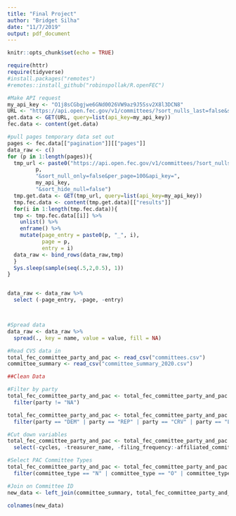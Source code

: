 ```yaml
---
title: "Final Project"
author: "Bridget Silha"
date: "11/7/2019"
output: pdf_document
---
```


```r
knitr::opts_chunk$set(echo = TRUE)

require(httr)
require(tidyverse)
#install.packages("remotes")
#remotes::install_github("robinspollak/R.openFEC")

#Make API request
my_api_key <- "O1j8sCGbgjwe6GNd0026VW9az9J5Ssv2X8l3DCN8"
URL <- "https://api.open.fec.gov/v1/committees/?sort_nulls_last=false&sort=name&page=1&sort_null_only=false&per_page=100&api_key=gWb11FjhJGZqJNjtWyI2We24GIl9ybUQxHUYuxFr&sort_hide_null=false"
get.data <- GET(URL, query=list(api_key=my_api_key))
fec.data <- content(get.data)

#pull pages temporary data set out
pages <- fec.data[["pagination"]][["pages"]]
data_raw <- c()
for (p in 1:length(pages)){
  tmp_url <- paste0("https://api.open.fec.gov/v1/committees/?sort_nulls_last=false&sort=name&page=", 
         p,
         "&sort_null_only=false&per_page=100&api_key=", 
         my_api_key, 
         "&sort_hide_null=false")
  tmp.get.data <- GET(tmp_url, query=list(api_key=my_api_key))
  tmp.fec.data <- content(tmp.get.data)[["results"]]
  for(i in 1:length(tmp.fec.data)){
  tmp <- tmp.fec.data[[i]] %>% 
    unlist() %>% 
    enframe() %>% 
    mutate(page_entry = paste0(p, "_", i),
           page = p,
           entry = i)
  data_raw <- bind_rows(data_raw,tmp)
  }
  Sys.sleep(sample(seq(.5,2,0.5), 1))
}


data_raw <- data_raw %>% 
  select (-page_entry, -page, -entry)



#Spread data
data_raw <- data_raw %>% 
  spread(., key = name, value = value, fill = NA)

```


```r
#Read CVS data in
total_fec_committee_party_and_pac <- read_csv("committees.csv")
committee_summary <- read_csv("committee_summary_2020.csv")

##Clean Data

#Filter by party 
total_fec_committee_party_and_pac <- total_fec_committee_party_and_pac %>% 
  filter(party != "NA") 

total_fec_committee_party_and_pac <- total_fec_committee_party_and_pac %>% 
  filter(party == "DEM" | party == "REP" | party == "CRV" | party == "LIB" | party == "IAP" | party == "REF")

#Cut down variables
total_fec_committee_party_and_pac <- total_fec_committee_party_and_pac %>% 
  select(-cycles, -treasurer_name, -filing_frequency:-affiliated_committee_name)

#Select PAC Committee Types
total_fec_committee_party_and_pac <- total_fec_committee_party_and_pac %>% 
  filter(committee_type == "N" | committee_type == "O" | committee_type == "Q" | committee_type == "V" | committee_type == "W")

#Join on Committee ID
new_data <- left_join(committee_summary, total_fec_committee_party_and_pac, by=c("CMTE_ID" = "committee_id"))

colnames(new_data)


```

